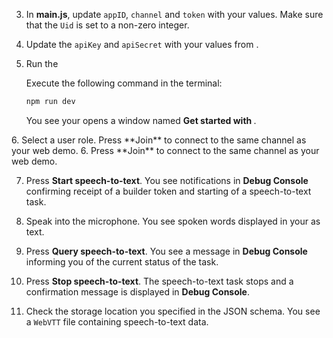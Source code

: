 <PlatformWrapper platform="web">

3.  In **main.js**, update `appID`, `channel` and `token` with your values. Make sure that the `Uid` is set to a non-zero integer.

3.  Update the `apiKey` and `apiSecret` with your values from <Vg k="CONSOLE" />.

3.  Run the <Vpl k="CLIENT" />

    Execute the following command in the terminal:
    ```bash
    npm run dev
    ```
    You see your <Vpl k="CLIENT" /> opens a window named **Get started with <Vpd k="PRODUCT" />**.

<ProductWrapper product="interactive-live-streaming">
6. Select a user role. Press **Join** to connect to the same channel as your web demo.
</ProductWrapper>

<ProductWrapper notAllowed="interactive-live-streaming">
6. Press **Join** to connect to the same channel as your web demo.
</ProductWrapper>

7. Press **Start speech-to-text**. You see notifications in **Debug Console** confirming receipt of a builder token and starting of a speech-to-text task.

7. Speak into the microphone. You see spoken words displayed in your <Vpl k="CLIENT" /> as text.

7. Press **Query speech-to-text**. You see a message in **Debug Console** informing you of the current status of the task.

7. Press **Stop speech-to-text**. The speech-to-text task stops and a confirmation message is displayed in **Debug Console**.

7. Check the storage location you specified in the JSON schema. You see a `WebVTT` file containing speech-to-text data.

</PlatformWrapper>
